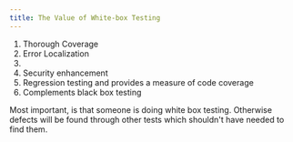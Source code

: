 ```yaml
---
title: The Value of White-box Testing
---
```



1. Thorough Coverage
2. Error Localization
3. 
4. Security enhancement
5. Regression testing and provides a measure of code coverage
6. Complements black box testing

Most important, is that someone is doing white box testing. Otherwise defects will be found through other tests which shouldn't have needed to find them.


